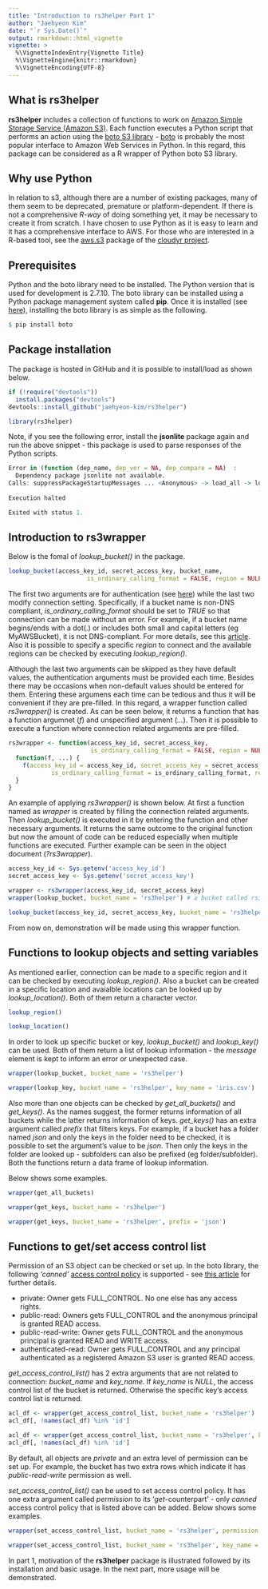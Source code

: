 ```yaml
---
title: "Introduction to rs3helper Part 1"
author: "Jaehyeon Kim"
date: "`r Sys.Date()`"
output: rmarkdown::html_vignette
vignette: >
  %\VignetteIndexEntry{Vignette Title}
  %\VignetteEngine{knitr::rmarkdown}
  %\VignetteEncoding{UTF-8}
---
```


## What is rs3helper

**rs3helper** includes a collection of functions to work on [Amazon Simple Storage Service (Amazon S3)](https://aws.amazon.com/s3/). Each function executes a Python script that performs an action using the [boto S3 library](http://boto.cloudhackers.com/en/latest/ref/s3.html) - [boto](https://github.com/boto/boto) is probably the most popular interface to Amazon Web Services in Python. In this regard, this package can be considered as a R wrapper of Python boto S3 library.

## Why use Python

In relation to s3, although there are a number of existing packages, many of them seem to be deprecated, premature or platform-dependent. If there is not a comprehensive *R-way* of doing something yet, it may be necessary to create it from scratch. I have chosen to use Python as it is easy to learn and it has a comprehensive interface to AWS. For those who are interested in a R-based tool, see the [aws.s3](https://github.com/cloudyr/aws.s3) package of the [cloudyr project](https://github.com/cloudyr).

## Prerequisites

Python and the boto library need to be installed. The Python version that is used for development is 2.7.10. The boto library can be installed using a Python package management system called **pip**. Once it is installed (see [here](http://pip.readthedocs.org/en/stable/installing/)), installing the boto library is as simple as the following.

```r
$ pip install boto
```

## Package installation

The package is hosted in GitHub and it is possible to install/load as shown below.

```r
if (!require("devtools"))
  install.packages("devtools")
devtools::install_github("jaehyeon-kim/rs3helper")

library(rs3helper)
```

Note, if you see the following error, install the **jsonlite** package again and run the above snippet - this package is used to parse responses of the Python scripts.

```r
Error in (function (dep_name, dep_ver = NA, dep_compare = NA)  : 
  Dependency package jsonlite not available.
Calls: suppressPackageStartupMessages ... <Anonymous> -> load_all -> load_depends 
                                                                      -> mapply -> <Anonymous>
Execution halted

Exited with status 1.
```

## Introduction to rs3wrapper

Below is the fomal of *lookup_bucket()* in the package.

```r
lookup_bucket(access_key_id, secret_access_key, bucket_name, 
                      is_ordinary_calling_format = FALSE, region = NULL)
```

The first two arguments are for authentication (see [here](http://docs.aws.amazon.com/AWSSimpleQueueService/latest/SQSGettingStartedGuide/AWSCredentials.html)) while the last two modify connection setting. Specifically, if a bucket name is non-DNS compliant, *is_ordinary_calling_format* should be set to *TRUE* so that connection can be made without an error. For example, if a bucket name begins/ends with a dot(.) or includes both small and capital letters (eg MyAWSBucket), it is not DNS-compliant. For more details, see this [article](http://docs.aws.amazon.com/AmazonS3/latest/dev/BucketRestrictions.html). Also it is possible to specify a specific *region* to connect and the available regions can be checked by executing *lookup_region()*.

Although the last two arguments can be skipped as they have default values, the authentication arguments must be provided each time. Besides there may be occasions when non-default values should be entered for them. Entering these argumens each time can be tedious and thus it will be convenient if they are pre-filled. In this regard, a wrapper function called *rs3wrapper()* is created. As can be seen below, it returns a function that has a function argumnet (*f*) and unspecified argument (*...*). Then it is possible to execute a function where connection related arguments are pre-filled.

```r
rs3wrapper <- function(access_key_id, secret_access_key, 
                       is_ordinary_calling_format = FALSE, region = NULL) {
  function(f, ...) {
    f(access_key_id = access_key_id, secret_access_key = secret_access_key, 
            is_ordinary_calling_format = is_ordinary_calling_format, region = region, ...)
  }
}
```

An example of applying *rs3wrapper()* is shown below. At first a function named as *wrapper* is created by filling the connection related arguments. Then *lookup_bucket()* is executed in it by entering the function and other necessary arguments. It returns the same outcome to the original function but now the amount of code can be reduced especially when multiple functions are executed. Further example can be seen in the object document (*?rs3wrapper*).

```r
access_key_id <- Sys.getenv('access_key_id')
secret_access_key <- Sys.getenv('secret_access_key')

wrapper <- rs3wrapper(access_key_id, secret_access_key)
wrapper(lookup_bucket, bucket_name = 'rs3helper') # a bucket called rs3helper exists

lookup_bucket(access_key_id, secret_access_key, bucket_name = 'rs3helper')
```

From now on, demonstration will be made using this wrapper function.

## Functions to lookup objects and setting variables

As mentioned earlier, connection can be made to a specific region and it can be checked by executing *lookup_region()*. Also a bucket can be created in a specific location and avaialble locations can be looked up by *lookup_location()*. Both of them return a character vector.

```r
lookup_region()

lookup_location()
```

In order to look up specific bucket or key, *lookup_bucket()* and *lookup_key()* can be used. Both of them return a list of lookup information - the *message* element is kept to inform an error or unexpected case.

```r
wrapper(lookup_bucket, bucket_name = 'rs3helper')

wrapper(lookup_key, bucket_name = 'rs3helper', key_name = 'iris.csv')
```

Also more than one objects can be checked by *get_all_buckets()* and *get_keys()*. As the names suggest, the former returns information of all buckets while the latter returns information of keys. *get_keys()* has an extra argument called *prefix* that filters keys. For example, if a bucket has a folder named *json* and only the keys in the folder need to be checked, it is possible to set the argument's value to be *json*. Then only the keys in the folder are looked up - subfolders can also be prefixed (eg folder/subfolder). Both the functions return a data frame of lookup information.

Below shows some examples.

```r
wrapper(get_all_buckets)

wrapper(get_keys, bucket_name = 'rs3helper')

wrapper(get_keys, bucket_name = 'rs3helper', prefix = 'json')
```

## Functions to get/set access control list

Permission of an S3 object can be checked or set up. In the boto library, the following *'canned'* [access control policy](http://docs.aws.amazon.com/AmazonS3/latest/dev/acl-overview.html) is supported - see [this article](https://boto.readthedocs.org/en/2.6.0/s3_tut.html) for further details.

- private: Owner gets FULL_CONTROL. No one else has any access rights.
- public-read: Owners gets FULL_CONTROL and the anonymous principal is granted READ access.
- public-read-write: Owner gets FULL_CONTROL and the anonymous principal is granted READ and WRITE access.
- authenticated-read: Owner gets FULL_CONTROL and any principal authenticated as a registered Amazon S3 user is granted READ access.

*get_access_control_list()* has 2 extra arguments that are not related to connection: *bucket_name* and *key_name*. If *key_name* is *NULL*, the access control list of the bucket is returned. Otherwise the specific key's access control list is returned.

```r
acl_df <- wrapper(get_access_control_list, bucket_name = 'rs3helper')
acl_df[, !names(acl_df) %in% 'id']

acl_df <- wrapper(get_access_control_list, bucket_name = 'rs3helper', key_name = 'json/iris.json')
acl_df[, !names(acl_df) %in% 'id']
```

By default, all objects are *private* and an extra level of permission can be set up. For example, the bucket has two extra rows which indicate it has *public-read-write* permission as well.

*set_access_control_list()* can be used to set access control policy. It has one extra argument called *permission* to its '*get*-counterpart' - only *canned* access control policy that is listed above can be added. Below shows some examples.

```r
wrapper(set_access_control_list, bucket_name = 'rs3helper', permission = 'public-read-write')

wrapper(set_access_control_list, bucket_name = 'rs3helper', key_name = 'json/iris.json', permission = 'private')
```

In part 1, motivation of the **rs3helper** package is illustrated followed by its installation and basic usage. In the next part, more usage will be demonstrated.
